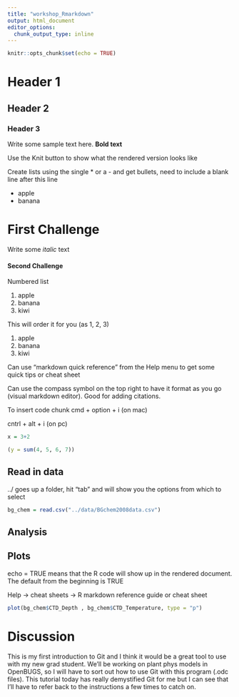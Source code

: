```yaml
---
title: "workshop_Rmarkdown"
output: html_document
editor_options: 
  chunk_output_type: inline
---
```


```r
knitr::opts_chunk$set(echo = TRUE)
```

# Header 1

## Header 2

### Header 3

Write some sample text here. **Bold text**

Use the Knit button to show what the rendered version looks like

Create lists using the single \* or a - and get bullets, need to include a blank line after this line

-   apple
-   banana

# First Challenge

Write some *italic* text

#### **Second Challenge**

Numbered list

1.  apple
2.  banana
3.  kiwi

This will order it for you (as 1, 2, 3)

1.  apple
2.  banana
3.  kiwi

Can use "markdown quick reference" from the Help menu to get some quick tips or cheat sheet

Can use the compass symbol on the top right to have it format as you go (visual markdown editor). Good for adding citations.

To insert code chunk
cmd + option + i (on mac)

cntrl + alt + i (on pc)

```r

x = 3+2

(y = sum(4, 5, 6, 7))

```

## Read in data

../ goes up a folder, hit "tab" and will show you the options from which to select

```r

bg_chem = read.csv("../data/BGchem2008data.csv")

```


## Analysis

## Plots

echo = TRUE means that the R code will show up in the rendered document. The default from the beginning is TRUE

Help -> cheat sheets -> R markdown reference guide or cheat sheet

```r

plot(bg_chem$CTD_Depth , bg_chem$CTD_Temperature, type = "p")

```
# Discussion
This is my first introduction to Git and I think it would be a great tool to use with my new grad student. We'll be working on plant phys models in OpenBUGS, so I will have to sort out how to use Git with this program (.odc files). This tutorial today has really demystified Git for me but I can see that I'll have to refer back to the instructions a few times to catch on.

